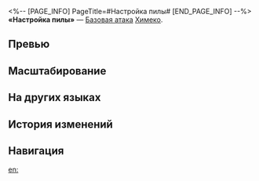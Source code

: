 <%-- [PAGE_INFO]
PageTitle=#Настройка пилы#
[END_PAGE_INFO] --%>
{{Навык Инфобокс
|Название         = Настройка пилы
|Изображение      = Навык Настройка пилы.png
|Персонаж         = Химеко
|Тип              = Базовая атака
|Тэг              = Одиночная атака
|УронСтойк        = 10
|ЭнергияГен       = 20
|Энергия          = 
|Длительность     = 
|Описание         = Наносит выбранному противнику огненный урон, равный {{Цвет|Выделенный|50%—110%}} от силы атаки Химеко.
|Свойство1        = 
|Масштабирование1 = 
}}
'''«Настройка пилы»''' — [[Базовая атака]] [[Химеко]].

==Превью==
{{Превью
|Файл = Настройка пилы Превью
}}

==Масштабирование==
{{Масштабирование навыка|тип=Базовая атака
|50%;60%;70%;80%;90%;100%;110%;120%;130%;140%
}}

==На других языках==
{{На других языках
|en   = Sawblade Tuning
|zhs  = 武装调律
|zht  = 武裝調律
|ja   = {{Rubi|武装調律|ぶそうちょうりつ}}
|ko   = 무장 조율
|es   = Afinación de sierra
|fr   = Accordage de la lame de scie
|ru   = Настройка пилы
|th   = Sawblade Tuning
|vi   = Chỉnh Đốn Vũ Trang
|de   = Sägeblatt-Justierung
|id   = Sawblade Tuning
|pt   = Ajuste de Lâmina de Serra
}}

==История изменений==
{{История изменений|3.5}}

==Навигация==
{{Навык Навбокс|Химеко}}

[[en:]]